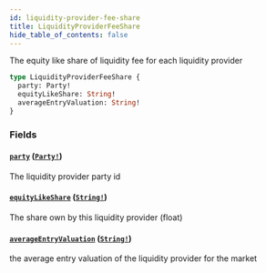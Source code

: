 ```yaml
---
id: liquidity-provider-fee-share
title: LiquidityProviderFeeShare
hide_table_of_contents: false
---
```



The equity like share of liquidity fee for each liquidity provider

```graphql
type LiquidityProviderFeeShare {
  party: Party!
  equityLikeShare: String!
  averageEntryValuation: String!
}
```


### Fields

#### [`party`](#) ([`Party!`](/docs/testnet/graphql/objects/party))

The liquidity provider party id


#### [`equityLikeShare`](#) ([`String!`](/docs/testnet/graphql/scalars/string))

The share own by this liquidity provider (float)


#### [`averageEntryValuation`](#) ([`String!`](/docs/testnet/graphql/scalars/string))

the average entry valuation of the liquidity provider for the market




